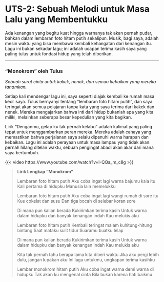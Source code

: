 # UTS-2: Sebuah Melodi untuk Masa Lalu yang Membentukku

Ada kenangan yang begitu kuat hingga warnanya tak akan pernah pudar, bahkan dalam lembaran foto hitam putih sekalipun. Musik, bagi saya, adalah mesin waktu yang bisa membawa kembali kehangatan dari kenangan itu. Lagu ini bukan sekadar lagu; ini adalah ucapan terima kasih saya yang paling tulus untuk fondasi hidup yang telah diberikan.

---

### "Monokrom" oleh Tulus

*Sebuah surat cinta untuk kakek, nenek, dan semua kebaikan yang mereka tanamkan.*

Setiap kali mendengar lagu ini, saya seperti diajak kembali ke rumah masa kecil saya. Tulus bernyanyi tentang "lembaran foto hitam putih", dan saya teringat akan semua pelajaran tanpa kata yang saya terima dari kakek dan nenek. Mereka mengajarkan bahwa inti dari hidup bukanlah apa yang kita miliki, melainkan seberapa besar kepedulian yang kita bagikan.

Lirik "Denganmu, gelap ku tak pernah kelabu" adalah kalimat yang paling tepat untuk menggambarkan peran mereka. Mereka adalah cahaya yang memastikan bahwa perjalanan saya selalu dipenuhi warna harapan dan kebaikan. Lagu ini adalah perayaan untuk masa lampau yang tidak akan pernah hilang ditelan waktu, sebuah pengingat abadi akan akar dari mana saya bertumbuh.

{{< video https://www.youtube.com/watch?v=I-QQa_m_c8g >}}

> **Lirik Lengkap "Monokrom"**
>
> Lembaran foto hitam putih
> Aku coba ingat lagi warna bajumu kala itu
> Kali pertama di hidupku
> Manusia lain memelukku
>
> Lembaran foto hitam putih
> Aku coba ingat lagi wangi rumah di sore itu
> Kue cokelat dan susu
> Dan tiga bocah di selebar koran sore
>
> Di mana pun kalian berada
> Kukirimkan terima kasih
> Untuk warna dalam hidupku dan banyak kenangan indah
> Kau melukis aku
>
> Lembaran foto hitam putih
> Kembali teringat malam kuhitung-hitung bintang
> Saat mataku sulit tidur
> Suaramu buatku lelap
>
> Di mana pun kalian berada
> Kukirimkan terima kasih
> Untuk warna dalam hidupku dan banyak kenangan indah
> Kau melukis aku
>
> Kita tak pernah tahu berapa lama kita diberi waktu
> Jika aku pergi lebih dulu, jangan lupakan aku
> Ini lagu untukmu, ungkapan terima kasihku
>
> Lembar monokrom hitam putih
> Aku coba ingat warna demi warna di hidupku
> Tak akan ku mengenal cinta
> Bila bukan karena hati baikmu